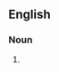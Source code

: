 {{also|neo-pagans}}

==English==

===Noun===
{{head|en|noun form}}

# {{plural of|neopagan|lang=en}}